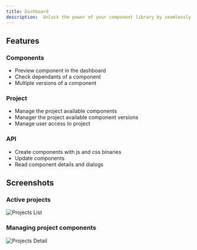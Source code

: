 ```yaml
---
title: Dashboard
description:  Unlock the power of your component library by seamlessly publishing it to the Ethereal Nexus dashboard.
---
```



## Features

### Components
* Preview component in the dashboard
* Check dependants of a component
* Multiple versions of a component

### Project
* Manage the project available components
* Manager the project available component versions
* Manage user access to project

### API
* Create components with js and css binaries
* Update components
* Read component details and dialogs


## Screenshots

### Active projects
![Projects List](../../../assets/screenshots/ethereal-nexus-dashboard-project.png)

### Managing project components
![Projects Detail](../../../assets/screenshots/ethereal-nexus-dashboard-project.png)